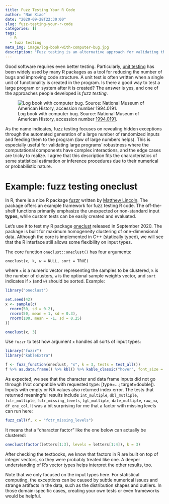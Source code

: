 ```yaml
---
title: Fuzz Testing Your R Code
author: "Nan Xiao"
date: "2020-09-28T22:30:00"
slug: fuzz-testing-your-r-code
categories: []
tags:
  - R
  - fuzz testing
meta_img: image/log-book-with-computer-bug.jpg
description: "Fuzz testing is an alternative approach for validating the robustness of your R code."
---
```


Good software requires even better testing. Particularly, [unit testing](https://r-pkgs.org/tests.html) has been widely used by many R packages as a tool for reducing the number of bugs and improving code structure. A unit test is often written when a single unit of functionality is created in the program. Is there a good way to test a large program or system after it is created? The answer is yes, and one of the approaches people developed is *fuzz testing*.

![Log book with computer bug. Source: National Museum of American History, accession number [1994.0191](https://americanhistory.si.edu/collections/search/object/nmah_334663).](/image/log-book-with-computer-bug.jpg)

As the name indicates, fuzz testing focuses on revealing hidden exceptions through the automated generation of a large number of randomized inputs and feeding them to the program (law of large numbers helps). This is especially useful for validating large programs' robustness where the computational components have complex interactions, and the edge cases are tricky to realize. I agree that this description fits the characteristics of some statistical estimation or inference procedures due to their numerical or probabilistic nature.

# Example: fuzz testing oneclust

In R, there is a nice R package [fuzzr](https://cran.r-project.org/package=fuzzr) written by [Matthew Lincoln](https://github.com/mdlincoln). The package offers an example framework for fuzz testing R code. The off-the-shelf functions primarily emphasize the unexpected or non-standard input **types**, while custom tests can be easily created and evaluated.

Let's use it to test my R package [oneclust](https://nanx.me/oneclust/) released in September 2020. The package is built for maximum homogeneity clustering of one-dimensional data. Although the core is implemented in C++ (statically typed), we will see that the R interface still allows some flexibility on input types.

The core function `oneclust::oneclust()` has four arguments:

```
oneclust(x, k, w = NULL, sort = TRUE)
```

where `x` is a numeric vector representing the samples to be clustered, `k` is the number of clusters, `w` is the optional sample weights vector, and `sort` indicates if `x` (and `w`) should be sorted. Example:

```r
library("oneclust")

set.seed(42)
x <- sample(c(
  rnorm(50, sd = 0.2),
  rnorm(50, mean = 1, sd = 0.3),
  rnorm(100, mean = -1, sd = 0.25)
))

oneclust(x, 3)
```

Use `fuzzr` to test how argument `x` handles all sorts of input types:

```r
library("fuzzr")
library("kableExtra")

f <- fuzz_function(oneclust, "x", k = 3, tests = test_all())
f %>% as.data.frame() %>% kbl() %>% kable_classic("hover", font_size = 16)
```

As expected, we see that the character and data frame inputs did not go through (Not compatible with requested type: [type=...; target=double]). Inputs with empty or NA values also returned index error. The tests that returned meaningful results include `int_multiple`, `dbl_mutliple`, `fctr_multiple`, `fctr_missing_levels`, `lgl_mutliple`, `date_multiple`, `raw_na`, `df_one_col`. It was a bit surprising for me that a factor with missing levels can run here:

```r
fuzz_call(f, x = "fctr_missing_levels")
```

It means that a "character factor" like the one below can actually be clustered:

```r
oneclust(factor(letters[1:3], levels = letters[1:4]), k = 3)
```

After checking the textbooks, we know that factors in R are built on top of integer vectors, so they were probably treated like one. A deeper understanding of R's vector types helps interpret the other results, too.

Note that we only focused on the input types here. For statistical computing, the exceptions can be caused by subtle numerical issues and strange artifacts in the data, such as the distribution shapes and outliers. In those domain-specific cases, creating your own tests or even frameworks would be helpful.
